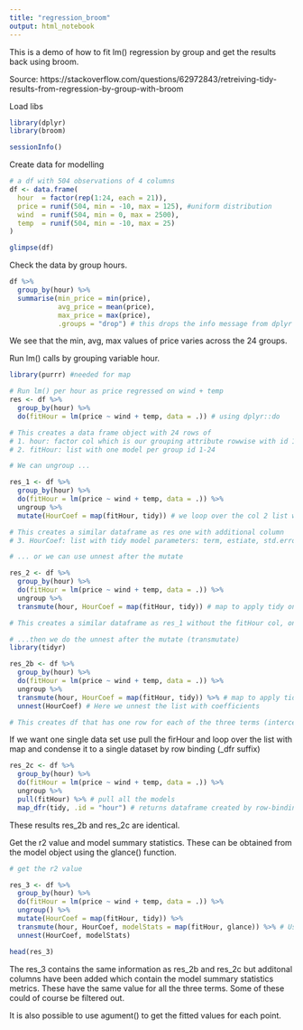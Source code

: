 ```yaml
---
title: "regression_broom"
output: html_notebook
---
```


This is a demo of how to fit lm() regression by group and get the results back using broom.  

Source: https://stackoverflow.com/questions/62972843/retreiving-tidy-results-from-regression-by-group-with-broom

Load libs
```r
library(dplyr)
library(broom)
```

```r
sessionInfo()
```
Create data for modelling
```r
# a df with 504 observations of 4 columns
df <- data.frame(
  hour  = factor(rep(1:24, each = 21)),
  price = runif(504, min = -10, max = 125), #uniform distribution
  wind  = runif(504, min = 0, max = 2500),
  temp  = runif(504, min = -10, max = 25)
)

glimpse(df)
```
Check the data by group hours.
```r
df %>%
  group_by(hour) %>%
  summarise(min_price = min(price),
            avg_price = mean(price),
            max_price = max(price),
            .groups = "drop") # this drops the info message from dplyr "ungrouping output.."
```
We see that the min, avg, max values of price varies across the 24 groups.

Run lm() calls by grouping variable hour.
```r
library(purrr) #needed for map

# Run lm() per hour as price regressed on wind + temp
res <- df %>%
  group_by(hour) %>%
  do(fitHour = lm(price ~ wind + temp, data = .)) # using dplyr::do

# This creates a data frame object with 24 rows of 
# 1. hour: factor col which is our grouping attribute rowwise with id 1-24
# 2. fitHour: list with one model per group id 1-24 

# We can ungroup ... 

res_1 <- df %>%
  group_by(hour) %>%
  do(fitHour = lm(price ~ wind + temp, data = .)) %>%
  ungroup %>%
  mutate(HourCoef = map(fitHour, tidy)) # we loop over the col 2 list with map and tidy it to a new list column

# This creates a similar dataframe as res one with additional column
# 3. HourCoef: list with tidy model parameters: term, estiate, std.error, stat, pvalue

# ... or we can use unnest after the mutate

res_2 <- df %>%
  group_by(hour) %>%
  do(fitHour = lm(price ~ wind + temp, data = .)) %>%
  ungroup %>%
  transmute(hour, HourCoef = map(fitHour, tidy)) # map to apply tidy on each model

# This creates a similar dataframe as res_1 without the fitHour col, only 1 and 3.

# ...then we do the unnest after the mutate (transmutate) 
library(tidyr)

res_2b <- df %>%
  group_by(hour) %>%
  do(fitHour = lm(price ~ wind + temp, data = .)) %>%
  ungroup %>%
  transmute(hour, HourCoef = map(fitHour, tidy)) %>% # map to apply tidy on each model
  unnest(HourCoef) # Here we unnest the list with coefficients

# This creates df that has one row for each of the three terms (intercept, wind, temp) and their coefficients for every group. 24 x 3 = 72 rows

```

If we want one single data set use pull the firHour and loop over the list with map and condense it to a single dataset by row binding (_dfr suffix)
```r
res_2c <- df %>%
  group_by(hour) %>%
  do(fitHour = lm(price ~ wind + temp, data = .)) %>%
  ungroup %>%
  pull(fitHour) %>% # pull all the models
  map_dfr(tidy, .id = "hour") # returns dataframe created by row-binding
```
These results res_2b and res_2c are identical.


Get the r2 value and model summary statistics.
These can be obtained from the model object using the glance() function.

```r
# get the r2 value

res_3 <- df %>%
  group_by(hour) %>%
  do(fitHour = lm(price ~ wind + temp, data = .)) %>%
  ungroup() %>%
  mutate(HourCoef = map(fitHour, tidy)) %>%
  transmute(hour, HourCoef, modelStats = map(fitHour, glance)) %>% # Use glance to get the
  unnest(HourCoef, modelStats)

head(res_3)
```
The res_3 contains the same information as res_2b and res_2c but additonal columns have been added which contain the model summary statistics metrics. These have the same value for all the three terms. Some of these could of course be filtered out.

It is also possible to use agument() to get the fitted values for each point.